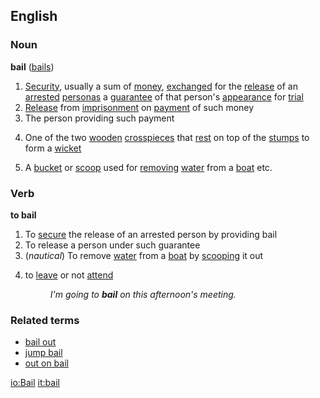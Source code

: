 ==English==
===Noun===
'''bail''' ([[bails]])

# [[Security]], usually a sum of [[money]], [[exchange]]d for the [[release]] of an [[arrest]]ed [[person]]as a [[guarantee]] of that person's [[appearance]] for [[trial]]
# [[Release]] from [[imprisonment]] on [[payment]] of such money
# The person providing such payment
# {{Cricket}} One of the two [[wooden]] [[crosspiece]]s that [[rest]] on top of the [[stump]]s to form a [[wicket]]
# A [[bucket]] or [[scoop]] used for [[removing]] [[water]] from a [[boat]] etc.

===Verb===
'''to bail'''

# To [[secure]] the release of an arrested person by providing bail
# To release a person under such guarantee
#(''nautical'') To remove [[water]] from a [[boat]] by [[scooping]] it out
#{{slang}} to [[leave]] or not [[attend]]
#:''I'm going to '''bail''' on this afternoon's meeting.''

===Related terms===
* [[bail out]]
* [[jump bail]]
* [[out on bail]]

[[io:Bail]]
[[it:bail]]